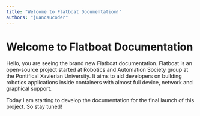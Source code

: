 ```yaml
---
title: "Welcome to Flatboat Documentation!"
authors: "juancsucoder"
---
```


# Welcome to Flatboat Documentation

Hello, you are seeing the brand new Flatboat documentation. Flatboat is an open-source project started at Robotics and Automation Society group at the Pontifical Xavierian University. It aims to aid developers on building robotics applications inside containers with almost full device, network and graphical support.

Today I am starting to develop the documentation for the final launch of this project. So stay tuned!

